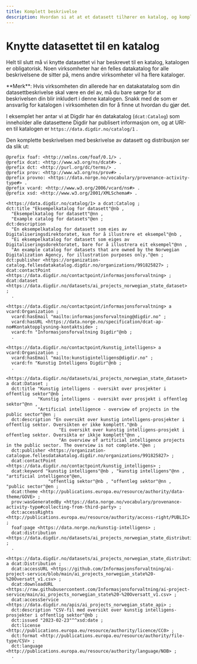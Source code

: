 ```yaml
---
title: Komplett beskrivelse
description: Hvordan si at at et datasett tilhører en katalog, og komplett beskrivelse av datasettet
---
```


# Knytte datasettet til en katalog

Helt til slutt må vi knytte datasettet vi har beskrevet til en katalog, katalogen er obligatorisk. Noen virksomheter har én felles datakatalog for alle beskrivelsene de sitter på, mens andre virksomheter vil ha flere kataloger.

<Alert data-size='sm'>
    **Merk**: Hvis virksomheten din allerede har en datakatatalog som din datasettbeskrivelse skal være en del av, må du
    bare sørge for at beskrivelsen din blir inkludert i denne katalogen. Snakk med de som er ansvarlig for katalogen i
    virksomheten din for å finne ut hvordan du gjør det.
</Alert>

I eksemplet her antar vi at Digdir har én datakatalog (`dcat:Catalog`) som inneholder alle datasettene Digdir har publisert informasjon om, og at URI-en til katalogen er `https://data.digdir.no/catalog/1` .

Den komplette beskrivelsen med beskrivelse av datasett og distribusjon ser da slik ut:

```turtle
@prefix foaf: <http://xmlns.com/foaf/0.1/> .
@prefix dcat: <http://www.w3.org/ns/dcat#> .
@prefix dct: <http://purl.org/dc/terms/> .
@prefix prov: <http://www.w3.org/ns/prov#> .
@prefix provno: <https://data.norge.no/vocabulary/provenance-activity-type#> .
@prefix vcard: <http://www.w3.org/2006/vcard/ns#> .
@prefix xsd: <http://www.w3.org/2001/XMLSchema#> .

<https://data.digdir.no/catalog/1> a dcat:Catalog ;
dct:title "Eksempelkatalog for datasett"@nb ,
  "Eksempelkatalog for datasett"@nn ,
  "Example catalog for datasets"@en ;
dct:description
  "En eksempelkatalog for datasett som eies av Digitaliseringsdirektoratet, kun for å illustrere et eksempel"@nb ,
  "Ei eksempelkatalog for datasett som eiges av Digitaliseringsdorektoratet, bare for å illustrera eit eksempel"@nn ,
  "An example catalog for datasets that are owned by the Norwegian Digitalization Agency, for illustration purposes only."@en ;
dct:publisher <https://organization-catalog.fellesdatakatalog.digdir.no/organizations/991825827> ;
dcat:contactPoint <https://data.digdir.no/contactpoint/informasjonsforvaltning> ;
dcat:dataset <https://data.digdir.no/datasets/ai_projects_norwegian_state_dataset> ;
  .

<https://data.digdir.no/contactpoint/informasjonsforvaltning> a vcard:Organization ;
  vcard:hasEmail "mailto:informasjonsforvaltning@digdir.no" ;
  vcard:hasURL <https://data.norge.no/specification/dcat-ap-no#Kontaktopplysning-kontaktside> ;
  vcard:fn "Informasjonsforvaltning Digdir"@nb ;
  .

<https://data.digdir.no/contactpoint/kunstig_intelligens> a vcard:Organization ;
  vcard:hasEmail "mailto:kunstigintelligens@digdir.no" ;
  vcard:fn "Kunstig Intelligens Digdir"@nb ;
  .

<https://data.digdir.no/datasets/ai_projects_norwegian_state_dataset> a dcat:Dataset ;
  dct:title "Kunstig intelligens - oversikt over prosjekter i offentlig sektor"@nb ,
            "Kunstig intelligens - oversikt over prosjekt i offentleg sektor"@nn ,
            "Artificial intelligence - overview of projects in the public sector"@en ;
  dct:description "En oversikt over kunstig intelligens-prosjekter i offentlig sektor. Oversikten er ikke komplett."@nb ,
                    "Ei oversikt over kunstig intelligens-prosjekt i offentleg sektor. Oversikta er ikkje komplett"@nn ,
                    "An overview of artificial intelligence projects in the public sector. The overview is not complete."@en ;
  dct:publisher <https://organization-catalogue.fellesdatakatalog.digdir.no/organizations/991825827> ;
  dcat:contactPoint <https://data.digdir.no/contactpoint/kunstig_intelligens> ;
  dcat:keyword "kunstig intelligens"@nb , "kunstig intelligens"@nn , "artificial intelligence"@en,
                "offentlig sektor"@nb , "offentleg sektor"@nn , "public sector"@en ;
  dcat:theme <http://publications.europa.eu/resource/authority/data-theme/GOVE> ;
  prov:wasGeneratedBy <https://data.norge.no/vocabulary/provenance-activity-type#collecting-from-third-party> ;
  dct:accessRights <http://publications.europa.eu/resource/authority/access-right/PUBLIC> ;
  foaf:page <https://data.norge.no/kunstig-intelligens> ;
  dcat:distribution <https://data.digdir.no/datasets/ai_projects_norwegian_state_distribution> ;
  .

<https://data.digdir.no/datasets/ai_projects_norwegian_state_distribution> a dcat:Distribution ;
  dcat:accessURL <https://github.com/Informasjonsforvaltning/ai-project-service/blob/main/ai_projects_norwegian_state%20-%20Oversatt_v1.csv> ;
  dcat:downloadURL <https://raw.githubusercontent.com/Informasjonsforvaltning/ai-project-service/main/ai_projects_norwegian_state%20-%20Oversatt_v1.csv> ;
  dcat:accessService <https://data.digdir.no/apis/ai_projects_norwegian_state_api> ;
  dct:description "CSV-fil med oversikt over kunstig intelligens-prosjekter i offentlig sektor"@nb ;
  dct:issued "2023-02-23"^^xsd:date ;
  dct:license <http://publications.europa.eu/resource/authority/licence/CC0> ;
  dct:format <http://publications.europa.eu/resource/authority/file-type/CSV> ;
  dct:language <http://publications.europa.eu/resource/authority/language/NOB> ;
  .
```

